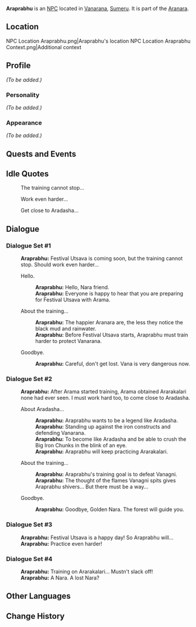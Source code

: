 {{Character Infobox
|type             = NPC
|image            = NPC Araprabhu.png
|region           = Sumeru
|affiliation      = Aranara
}}
'''Araprabhu''' is an [[NPC]] located in [[Vanarana]], [[Sumeru]]. It is part of the [[Aranara]].

==Location==
<gallery>
NPC Location Araprabhu.png|Araprabhu's location
NPC Location Araprabhu Context.png|Additional context
</gallery>

==Profile==
''(To be added.)''

===Personality===
''(To be added.)''

===Appearance===
''(To be added.)''

==Quests and Events==
{{Quests and Events}}

==Idle Quotes==
{{Dialogue start}}
: {{DIcon|Idle}} The training cannot stop...
: {{DIcon|Idle}} Work even harder...
: {{DIcon|Idle}} Get close to Aradasha...
{{Dialogue end}}

==Dialogue==
===Dialogue Set #1===
{{Dialogue start}}
:'''Araprabhu:''' Festival Utsava is coming soon, but the training cannot stop. Should work even harder...
:{{DIcon}} Hello.
::'''Araprabhu:''' Hello, Nara friend.
::'''Araprabhu:''' Everyone is happy to hear that you are preparing for Festival Utsava with Arama.
:{{DIcon}} About the training...
::'''Araprabhu:''' The happier Aranara are, the less they notice the black mud and rainwater.
::'''Araprabhu:''' Before Festival Utsava starts, Araprabhu must train harder to protect Vanarana.
:{{DIcon}} Goodbye.
::'''Araprabhu:''' Careful, don't get lost. Vana is very dangerous now.
{{Dialogue end}}

===Dialogue Set #2===
{{Dialogue start}}
:'''Araprabhu:''' After Arama started training, Arama obtained Ararakalari none had ever seen. I must work hard too, to come close to Aradasha.
:{{DIcon}} About Aradasha...
::'''Araprabhu:''' Araprabhu wants to be a legend like Aradasha.
::'''Araprabhu:''' Standing up against the iron constructs and defending Vanarana.
::'''Araprabhu:''' To become like Aradasha and be able to crush the Big Iron Chunks in the blink of an eye.
::'''Araprabhu:''' Araprabhu will keep practicing Ararakalari.
:{{DIcon}} About the training...
::'''Araprabhu:''' Araprabhu's training goal is to defeat Vanagni.
::'''Araprabhu:''' The thought of the flames Vanagni spits gives Araprabhu shivers... But there must be a way...
:{{DIcon}} Goodbye.
::'''Araprabhu:''' Goodbye, Golden Nara. The forest will guide you.
{{Dialogue end}}

===Dialogue Set #3===
{{Dialogue start}}
:'''Araprabhu:''' Festival Utsava is a happy day! So Araprabhu will...
:'''Araprabhu:''' Practice even harder!
{{Dialogue end}}

===Dialogue Set #4===
{{Dialogue start}}
:'''Araprabhu:''' Training on Ararakalari... Mustn't slack off!
:'''Araprabhu:''' A Nara. A lost Nara?
{{Dialogue end}}
<!--
==Trivia==
* 
-->
==Other Languages==
{{Other Languages
|default_hidden = 1
|en      = Araprabhu
|zhs     = 兰卑浮
|zhs_rm  = Lánbēifú
|zht     = 蘭卑浮
|zht_rm  = Lánbēifú
|ja      = アランプラブ
|ja_rm   = Aranpurabu
|ko      = 아란프라부
|ko_rm   = Aranpeurabu
|es      = Araprabhu
|fr      = Araprabhu
|ru      = Арапрабу
|th      = Araprabhu
|vi      = Araprabhu
|de      = Araprabhu
|id      = Araprabhu
|pt      = Araprabhu
|tr      = Araprabhu
|it      = Araprabhu
}}

==Change History==
{{Change History|3.0}}<!--
==References==
{{Reflist}}
-->